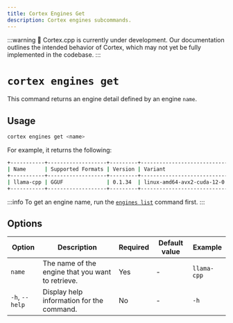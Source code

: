 ```yaml
---
title: Cortex Engines Get
description: Cortex engines subcommands.
---
```


:::warning
🚧 Cortex.cpp is currently under development. Our documentation outlines the intended behavior of Cortex, which may not yet be fully implemented in the codebase.
:::

# `cortex engines get`

This command returns an engine detail defined by an engine `name`.



## Usage

```bash
cortex engines get <name>
```
For example, it returns the following:
```bash
+-----------+-------------------+---------+----------------------------+--------+
| Name      | Supported Formats | Version | Variant                    | Status |
+-----------+-------------------+---------+----------------------------+--------+
| llama-cpp | GGUF              | 0.1.34  | linux-amd64-avx2-cuda-12-0 | Ready  |
+-----------+-------------------+---------+----------------------------+--------+
```
:::info
To get an engine name, run the [`engines list`](/docs/cli/engines/list) command first.
:::


## Options

| Option            | Description                                           | Required | Default value | Example         |
|-------------------|-------------------------------------------------------|----------|---------------|-----------------|
| `name`        | The name of the engine that you want to retrieve.     | Yes      | -             | `llama-cpp`|
| `-h`, `--help`    | Display help information for the command.             | No       | -             | `-h`        |

